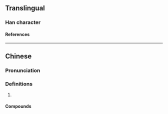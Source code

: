 {{character info/new}}
==Translingual==

===Han character===
{{Han char|rn=30|rad=口|as=09|sn=12|four=6401|canj=RKGG|ids=⿰口奎}}

====References====
{{Han ref|kx=0201.121|hdz=10652.070|uh=55B9}}

----

==Chinese==
{{zh-forms}}

===Pronunciation===
{{zh-pron
|m=kuí
|c=fui1
}}

===Definitions===
{{zh-hanzi}}

# {{n-g|Used in transcription.}}

====Compounds====
{{zh-der|喹啉|喹喔啉|喹唑啉}}